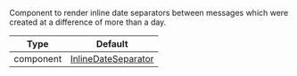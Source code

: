Component to render inline date separators between messages which were created at a difference of more than a day.

| Type | Default |
| - | - |
| component | [InlineDateSeparator](https://github.com/GetStream/stream-chat-react-native/blob/master/package/src/components/MessageList/InlineDateSeparator.tsx) |
